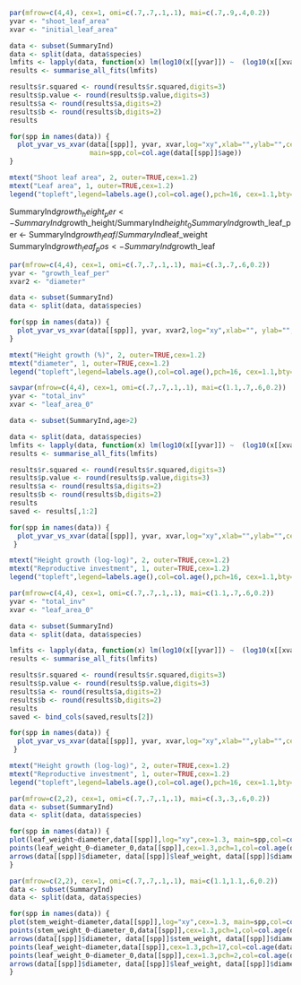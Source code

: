 ```r
par(mfrow=c(4,4), cex=1, omi=c(.7,.7,.1,.1), mai=c(.7,.9,.4,0.2)) 
yvar <- "shoot_leaf_area"
xvar <- "initial_leaf_area"

data <- subset(SummaryInd)
data <- split(data, data$species)
lmfits <- lapply(data, function(x) lm(log10(x[[yvar]]) ~  (log10(x[[xvar]]))))
results <- summarise_all_fits(lmfits)

results$r.squared <- round(results$r.squared,digits=3)
results$p.value <- round(results$p.value,digits=3)
results$a <- round(results$a,digits=2)
results$b <- round(results$b,digits=2)
results

for(spp in names(data)) {
  plot_yvar_vs_xvar(data[[spp]], yvar, xvar,log="xy",xlab="",ylab="",cex=1.3,
                    main=spp,col=col.age(data[[spp]]$age))
}

mtext("Shoot leaf area", 2, outer=TRUE,cex=1.2)
mtext("Leaf area", 1, outer=TRUE,cex=1.2)
legend("topleft",legend=labels.age(),col=col.age(),pch=16, cex=1.1,bty="n")
```


SummaryInd$growth_height_per <- SummaryInd$growth_height/SummaryInd$height_0
SummaryInd$growth_leaf_per <- SummaryInd$growth_leaf/SummaryInd$leaf_weight
SummaryInd$growth_leaf_pos <- SummaryInd$growth_leaf



```r
par(mfrow=c(4,4), cex=1, omi=c(.7,.7,.1,.1), mai=c(.3,.7,.6,0.2)) 
yvar <- "growth_leaf_per"
xvar2 <- "diameter"

data <- subset(SummaryInd)
data <- split(data, data$species)

for(spp in names(data)) {
  plot_yvar_vs_xvar(data[[spp]], yvar, xvar2,log="xy",xlab="", ylab="", cex=1.3, main=spp,col=col.age(data[[spp]]$age))
}

mtext("Height growth (%)", 2, outer=TRUE,cex=1.2)
mtext("diameter", 1, outer=TRUE,cex=1.2)
legend("topleft",legend=labels.age(),col=col.age(),pch=16, cex=1.1,bty="n")
```

```r
savpar(mfrow=c(4,4), cex=1, omi=c(.7,.7,.1,.1), mai=c(1.1,.7,.6,0.2)) 
yvar <- "total_inv"
xvar <- "leaf_area_0"

data <- subset(SummaryInd,age>2)

data <- split(data, data$species)
lmfits <- lapply(data, function(x) lm(log10(x[[yvar]]) ~  (log10(x[[xvar]]))))
results <- summarise_all_fits(lmfits)

results$r.squared <- round(results$r.squared,digits=3)
results$p.value <- round(results$p.value,digits=3)
results$a <- round(results$a,digits=2)
results$b <- round(results$b,digits=2)
results
saved <- results[,1:2]

for(spp in names(data)) {
  plot_yvar_vs_xvar(data[[spp]], yvar, xvar,log="xy",xlab="",ylab="",cex=1.3, main=spp,col=col.age(data[[spp]]$age))
 }

mtext("Height growth (log-log)", 2, outer=TRUE,cex=1.2)
mtext("Reproductive investment", 1, outer=TRUE,cex=1.2)
legend("topleft",legend=labels.age(),col=col.age(),pch=16, cex=1.1,bty="n")
```

```r
par(mfrow=c(4,4), cex=1, omi=c(.7,.7,.1,.1), mai=c(1.1,.7,.6,0.2)) 
yvar <- "total_inv"
xvar <- "leaf_area_0"

data <- subset(SummaryInd)
data <- split(data, data$species)

lmfits <- lapply(data, function(x) lm(log10(x[[yvar]]) ~  (log10(x[[xvar]]))))
results <- summarise_all_fits(lmfits)

results$r.squared <- round(results$r.squared,digits=3)
results$p.value <- round(results$p.value,digits=3)
results$a <- round(results$a,digits=2)
results$b <- round(results$b,digits=2)
results
saved <- bind_cols(saved,results[2])

for(spp in names(data)) {
  plot_yvar_vs_xvar(data[[spp]], yvar, xvar,log="xy",xlab="",ylab="",cex=1.3, main=spp,col=col.age(data[[spp]]$age))
 }

mtext("Height growth (log-log)", 2, outer=TRUE,cex=1.2)
mtext("Reproductive investment", 1, outer=TRUE,cex=1.2)
legend("topleft",legend=labels.age(),col=col.age(),pch=16, cex=1.1,bty="n")
```



```r
par(mfrow=c(2,2), cex=1, omi=c(.7,.7,.1,.1), mai=c(.3,.3,.6,0.2)) 
data <- subset(SummaryInd)
data <- split(data, data$species)

for(spp in names(data)) {
plot(leaf_weight~diameter,data[[spp]],log="xy",cex=1.3, main=spp,col=col.age(data[[spp]]$age),pch=16)
points(leaf_weight_0~diameter_0,data[[spp]],cex=1.3,pch=1,col=col.age(data[[spp]]$age))
arrows(data[[spp]]$diameter, data[[spp]]$leaf_weight, data[[spp]]$diameter_0,data[[spp]]$leaf_weight_0, length = 0,angle = 30, code = 2, col = col.age(data[[spp]]$age),lwd=.3)
}
```

```r
par(mfrow=c(2,2), cex=1, omi=c(.7,.7,.1,.1), mai=c(1.1,1.1,.6,0.2)) 
data <- subset(SummaryInd)
data <- split(data, data$species)

for(spp in names(data)) {
plot(stem_weight~diameter,data[[spp]],log="xy",cex=1.3, main=spp,col=col.age(data[[spp]]$age),pch=16)
points(stem_weight_0~diameter_0,data[[spp]],cex=1.3,pch=1,col=col.age(data[[spp]]$age))
arrows(data[[spp]]$diameter, data[[spp]]$stem_weight, data[[spp]]$diameter_0,data[[spp]]$stem_weight_0, length = 0,angle = 30, code = 2, col = col.age(data[[spp]]$age),lwd=.3)
points(leaf_weight~diameter,data[[spp]],cex=1.3,pch=17,col=col.age(data[[spp]]$age))
points(leaf_weight_0~diameter_0,data[[spp]],cex=1.3,pch=2,col=col.age(data[[spp]]$age))
arrows(data[[spp]]$diameter, data[[spp]]$leaf_weight, data[[spp]]$diameter_0,data[[spp]]$leaf_weight_0, length = 0,angle = 30, code = 1, col = col.age(data[[spp]]$age),lwd=.3,lty=3)
}
```



